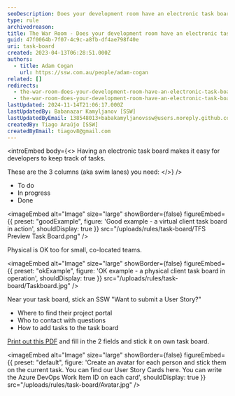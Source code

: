 ```yaml
---
seoDescription: Does your development room have an electronic task board?
type: rule
archivedreason:
title: The War Room - Does your development room have an electronic task board?
guid: 47f0064b-7f07-4c9c-a8fb-df4ae798f40e
uri: task-board
created: 2023-04-13T06:28:51.000Z
authors:
  - title: Adam Cogan
    url: https://ssw.com.au/people/adam-cogan
related: []
redirects:
  - the-war-room-does-your-development-room-have-an-electronic-task-board-(physical-is-ok-too-for-small-co-located-teams)
  - the-war-room-does-your-development-room-have-an-electronic-task-board-physical-is-ok-too-for-small-co-located-teams
lastUpdated: 2024-11-14T21:06:17.000Z
lastUpdatedBy: Babanazar Kamyljanov [SSW]
lastUpdatedByEmail: 138548013+babakamyljanovssw@users.noreply.github.com
createdBy: Tiago Araújo [SSW]
createdByEmail: tiagov8@gmail.com
---
```


<introEmbed
  body={<>
Having an electronic task board makes it easy for developers to keep track of tasks.

These are the 3 columns (aka swim lanes) you need:
  </>}
/>
* To do
* In progress
* Done

<imageEmbed
  alt="Image"
  size="large"
  showBorder={false}
  figureEmbed={{
    preset: "goodExample",
    figure: 'Good example - a virtual client task board in action',
    shouldDisplay: true
  }}
  src="/uploads/rules/task-board/TFS Preview Task Board.png"
/>

Physical is OK too for small, co-located teams.

<imageEmbed
  alt="Image"
  size="large"
  showBorder={false}
  figureEmbed={{
    preset: "okExample",
    figure: 'OK example - a physical client task board in operation',
    shouldDisplay: true
  }}
  src="/uploads/rules/task-board/Taskboard.jpg"
/>

Near your task board, stick an SSW "Want to submit a User Story?"

* Where to find their project portal
* Who to contact with questions
* How to add tasks to the task board

[Print out this PDF](https://github.com/SSWConsulting/SSW.Rules.Content/raw/main/rules/the-war-room-does-your-scrum-room-have-the-best-scrum-image/8StepstoScrum.pdf) and fill in the 2 fields and stick it on own task board.


<imageEmbed
  alt="Image"
  size="large"
  showBorder={false}
  figureEmbed={{
    preset: "default",
    figure: 'Create an avatar for each person and stick them on the current task. You can find our User Story Cards here. You can write the Azure DevOps Work Item ID on each card',
    shouldDisplay: true
  }}
  src="/uploads/rules/task-board/Avatar.jpg"
/>
